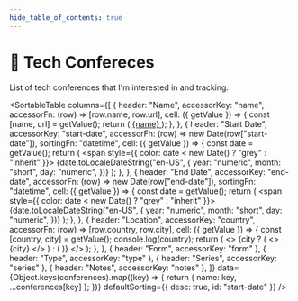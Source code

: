 ```yaml
---
hide_table_of_contents: true
---
```



# 🎪 Tech Confereces

List of tech conferences that I'm interested in and tracking.

<SortableTable
  columns={[
    {
      header: "Name",
      accessorKey: "name",
      accessorFn: (row) => [row.name, row.url],
      cell: ({ getValue }) => {
        const [name, url] = getValue();
        return (
          <a href={url} target="blank" rel="noreferrer noopener">
            {name}
          </a>
        );
      },
    },
    {
      header: "Start Date",
      accessorKey: "start-date",
      accessorFn: (row) => new Date(row["start-date"]),
      sortingFn: "datetime",
      cell: ({ getValue }) => {
        const date = getValue();
        return (
          <span style={{ color: date < new Date() ? "grey" : "inherit" }}>
            {date.toLocaleDateString("en-US", {
              year: "numeric",
              month: "short",
              day: "numeric",
            })}
          </span>
        );
      },
    },
    {
      header: "End Date",
      accessorKey: "end-date",
      accessorFn: (row) => new Date(row["end-date"]),
      sortingFn: "datetime",
      cell: ({ getValue }) => {
        const date = getValue();
        return (
          <span style={{ color: date < new Date() ? "grey" : "inherit" }}>
            {date.toLocaleDateString("en-US", {
              year: "numeric",
              month: "short",
              day: "numeric",
            })}
          </span>
        );
      },
    },
    {
      header: "Location",
      accessorKey: "country",
      accessorFn: (row) => [row.country, row.city],
      cell: ({ getValue }) => {
        const [country, city] = getValue();
        console.log(country);
        return (
          <>
            {city ? (
              <>
                <CountryEmoji key={country} iso={country} /> <span>{city}</span>
              </>
            ) : (
              <Country key={country} iso={country} />
            )}
          </>
        );
      },
    },
    { header: "Form", accessorKey: "form" },
    { header: "Type", accessorKey: "type" },
    { header: "Series", accessorKey: "series" },
    { header: "Notes", accessorKey: "notes" },
  ]}
  data={Object.keys(conferences).map((key) => {
    return { name: key, ...conferences[key] };
  })}
  defaultSorting={{ desc: true, id: "start-date" }}
/>
